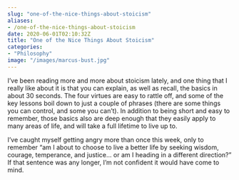 ```yaml
---
slug: "one-of-the-nice-things-about-stoicism"
aliases: 
- /one-of-the-nice-things-about-stoicism
date: 2020-06-01T02:10:32Z
title: "One of the Nice Things About Stoicism"
categories:
- "Philosophy"
image: "/images/marcus-bust.jpg"
---
```


I've been reading more and more about stoicism lately, and one thing that I really like about it is that you can explain, as well as recall, the basics in about 30 seconds. The four virtues are easy to rattle off, and some of the key lessons boil down to just a couple of phrases (there are some things you can control, and some you can't).
<!--more-->
In addition to being short and easy to remember, those basics also are deep enough that they easily apply to many areas of life, and will take a full lifetime to live up to. 

I've caught myself getting angry more than once this week, only to remember "am I about to choose to live a better life by seeking wisdom, courage, temperance, and justice... or am I heading in a different direction?" If that sentence was any longer, I'm not confident it would have come to mind.